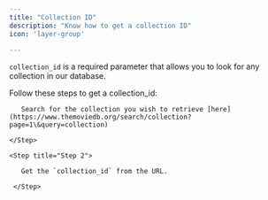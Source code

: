 ```yaml
---
title: "Collection ID"
description: "Know how to get a collection ID"
icon: 'layer-group'

---
```


`collection_id` is a required parameter that allows you to look for any collection in our database.

Follow these steps to get a collection_id:

<Steps>

   <Step title = "Step 1">

       Search for the collection you wish to retrieve [here](https://www.themoviedb.org/search/collection?page=1\&query=collection)

    </Step>

    <Step title="Step 2">

       Get the `collection_id` from the URL.

     </Step>

</Steps>